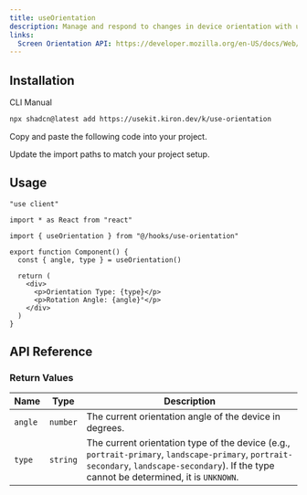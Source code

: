 ```yaml
---
title: useOrientation
description: Manage and respond to changes in device orientation with useOrientation.
links:
  Screen Orientation API: https://developer.mozilla.org/en-US/docs/Web/API/Screen_Orientation_API
---
```


<ComponentPreview name="use-orientation-demo" />

## Installation

<CodeTabs>

<TabsList>
  <TabsTrigger value="cli">CLI</TabsTrigger>
  <TabsTrigger value="manual">Manual</TabsTrigger>
</TabsList>

<TabsContent value="cli">

```bash
npx shadcn@latest add https://usekit.kiron.dev/k/use-orientation
```

</TabsContent>

<TabsContent value="manual">

<Steps>

<Step>Copy and paste the following code into your project.</Step>

<ComponentSource name="use-orientation" />

<Step>Update the import paths to match your project setup.</Step>

</Steps>

</TabsContent>

</CodeTabs>

## Usage

```tsx {5, 8}
"use client"

import * as React from "react"

import { useOrientation } from "@/hooks/use-orientation"

export function Component() {
  const { angle, type } = useOrientation()

  return (
    <div>
      <p>Orientation Type: {type}</p>
      <p>Rotation Angle: {angle}°</p>
    </div>
  )
}
```

## API Reference

### Return Values

| Name    | Type     | Description                                                                                                                                                                                 |
| ------- | -------- | ------------------------------------------------------------------------------------------------------------------------------------------------------------------------------------------- |
| `angle` | `number` | The current orientation angle of the device in degrees.                                                                                                                                     |
| `type`  | `string` | The current orientation type of the device (e.g., `portrait-primary`, `landscape-primary`, `portrait-secondary`, `landscape-secondary`). If the type cannot be determined, it is `UNKNOWN`. |
